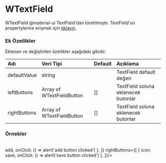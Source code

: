 
# WTextField

WTextField @material-ui TextField'dan türetilmiştir.
TextField'un propertylerine erişmek için [tıklayın](https://material-ui.com/api/text-field/).

### Ek Özellikler

Eklenen ve değiştirilen özellikler aşağıdaki gibidir:

| Adı                 | Veri Tipi                                                     | Default | Açıklama                                        |
|:--------------------|:--------------------------------------------------------------|:--------|:------------------------------------------------|
| defaultValue        | string                                                        |         | TextField default değeri                        |
| leftButtons         | Array of WTextFieldButton                                     | []      | TextField soluna eklenecek butonlar             |
| rightButtons        | Array of WTextFieldButton                                     | []      | TextField soluna eklenecek butonlar             |

### Örnekler

<WPlayground header="Temel Kullanım" code="sdfşlk">
<WTextField label="Name" style={{margin:10}}/>
<br/>
<WTextField 
  label="Surname"
  style={{margin:10}}
  leftButtons={[
    { icon: <WIcon>add</WIcon>, onClick: () => alert('add button clicked') },    
  ]}
  rightButtons={[
    { icon: <WIcon>save</WIcon>, onClick: () => alert('save button clicked') },    
  ]}/>
</WPlayground><br/>